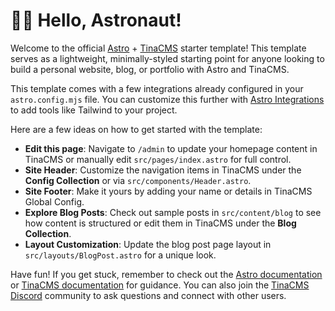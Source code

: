---
---

# 🧑‍🚀 Hello, Astronaut!

Welcome to the official [Astro](https://astro.build/) + [TinaCMS](https://tina.io/) starter template! This template serves as a lightweight, minimally-styled starting point for anyone looking to build a personal website, blog, or portfolio with Astro and TinaCMS.

This template comes with a few integrations already configured in your `astro.config.mjs` file. You can customize this further with [Astro Integrations](https://astro.build/integrations) to add tools like Tailwind to your project.

Here are a few ideas on how to get started with the template:

- **Edit this page**: Navigate to `/admin` to update your homepage content in TinaCMS or manually edit `src/pages/index.astro` for full control.
- **Site Header**: Customize the navigation items in TinaCMS under the **Config Collection** or via `src/components/Header.astro`.
- **Site Footer**: Make it yours by adding your name or details in TinaCMS Global Config.
- **Explore Blog Posts**: Check out sample posts in `src/content/blog` to see how content is structured or edit them in TinaCMS under the **Blog Collection**.
- **Layout Customization**: Update the blog post page layout in `src/layouts/BlogPost.astro` for a unique look.

Have fun! If you get stuck, remember to check out the [Astro documentation](https://docs.astro.build/en/getting-started/) or [TinaCMS documentation](https://tina.io/docs) for guidance. You can also join the [TinaCMS Discord](https://discord.com/invite/zumN63Ybpf) community to ask questions and connect with other users.
